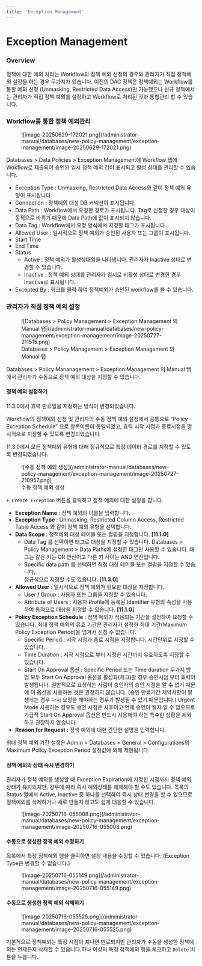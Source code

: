 ```yaml
---
title: 'Exception Management'
---
```



# Exception Management

### Overview

정책에 대한 예외 처리는 Workflow의 정책 예외 신청의 경우와 관리자가 직접 정책예외 설정을 하는 경우 두가지가 있습니다. 이전의 DAC 정책은 정책예외는 Workflow를 통한 예외 신청 (Unmasking, Restricted Data Access)만 가능했으나 신규 정책에서는 관리자가 직접 정책 예외를 설정하고 Workflow로 처리된 것과 통합관리 할 수 있습니다.

### Workflow를 통한 정책 예외관리

<figure data-layout="center" data-align="center">
![image-20250629-172021.png](/administrator-manual/databases/new-policy-management/exception-management/image-20250629-172021.png)
</figure>

Databases &gt; Data Policies &gt; Exception Management에 Workflow 탭에 Wokflow로 제출되어 승인된 임시 정책 예외 건이 표시되고 활성 상태를 관리할 수 있습니다.

* Exception Type : Unmasking, Restricted Data Access와 같이 정책 예외 유형이 표시됩니다.
* Connection : 정책예외 대상 DB 커넥션이 표시됩니다.
* Data Path : Workflow에서 요청한 경로가 표시됩니다. Tag로 신청한 경우 대상이 동적으로 바뀌기 때문에 Data Path에 값이 표시되지 않습니다.
* Data Tag : Workflow에서 요청 양식에서 지정한 태그가 표시됩니다. 
* Allowed User : 일시적으로 정책 예외가 승인된 사용자 또는 그룹이 표시됩니다.
* Start Time
* End Time
* Status
    * Active : 정책 예외가 활성상태임을 나타냅니다. 관리자가 Inactive 상태로 변경할 수 있습니다.
    * Inactive : 정책 예외 상태를 관리자가 임시로 비활성 상태로 변경한 경우 Inactive로 표시됩니다.
* Excepted By : 링크를 클릭 하여 정책예외가 승인된 workflow를 볼 수 있습니다.

### 관리자가 직접 정책 예외 설정

<figure data-layout="center" data-align="center">
![Databases &gt; Policy Management &gt; Exception Management 의 Manual 탭](/administrator-manual/databases/new-policy-management/exception-management/image-20250727-211515.png)
<figcaption>
Databases &gt; Policy Management &gt; Exception Management 의 Manual 탭
</figcaption>
</figure>

Databases &gt; Policy Mananagement &gt; Exception Management 의 Manual 탭에서 관리자가 수동으로 정책 예외 대상을 지정할 수 있습니다.

#### 정책 예외 설정하기

<Callout type="info">
11.3.0에서 효력 만료일을 지정하는 방식이 변경되었습니다.

Workflow의 정책예외 신청 및 관리자의 수동 정책 예외 설정에서 공통으로 “Policy Exception Schedule” 으로 항목이름이 통일되었고, 효력 시작 시점과 종료시점을 명시적으로 지정할 수 있도록 변경되었습니다.

11.3.0에서 모든 정책예외 유형에 대해 정규식으로 특정 데이터 경로를 지정할 수 있도록 변경되었습니다.
</Callout>

<figure data-layout="center" data-align="center">
![수동 정책 예외 생성](/administrator-manual/databases/new-policy-management/exception-management/image-20250727-210957.png)
<figcaption>
수동 정책 예외 생성
</figcaption>
</figure>

`+ Create Exception` 버튼을 클릭하고 정책 예외에 대한 설정을 합니다.

*  **Exception Name**  : 정책 예외의 이름을 입력합니다.
*  **Exception Type**  : Unmasking, Restricted Column Access, Restricted Table Access 와 같이 정책 예외 유형을 선택합니다.
*  **Data Scope**  : 정책예외 대상 테이블 또는 컬럼을 지정합니다. **[11.1.0]** 
    * Data Tag 를 선택하면 태그로 대상을 지정할 수 있습니다. Databases &gt; Policy Management &gt; Data Paths에 설정한 태그만 사용할 수 있습니다. 태그는 같은 키는 OR 연산이고 다른 키 사이는 AND 연산입니다.
    * Specific data path 를 선택하면 직접 대상 테이블 또는 컬럼을 지정할 수 있습니다. <br/>정규식으로 지정할 수도 있습니다. **[11.3.0]** 
*  **Allowed User**  : 일시적으로 정책 예외가 필요한 대상을 지정합니다.
    * User / Group : 사용자 또는 그룹을 지정할 수 있습니다.
    * Attribute of Users : 사용자 Profile에 등록된 Identifier 유형의 속성을 사용하여 동적으로 대상을 지정할 수 있습니다. **[11.1.0]** 
*  **Policy Exception Schedule**  : 정책 예외가 적용되는 기간을 설정하여 요청할 수 있습니다. 최대 정책 예외의 유효 기간은 관리자가 설정한 최대 기간(Maximum Policy Exception Period)을 넘겨서 신청 수 없습니다.
    * Specific Period : 시작 시점과 종료 시점을 지정합니다. 시간단위로 지정할 수 있습니다.
    * Time Duration : 시작 시점으로 부터 지정한 시간까지 유효하도록 지정할 수 있습니다.
    * Start On Approval 옵션 : Specific Period 또는 Time duration 두가지 방법 모두 Start On Approval 옵션을 활성화(체크)할 경우 승인시점 부터 효력이 발생됩니다. 일반적으로 요청하는 사람이 승인자의 승인 시점을 알 수 없기 때문에 이 옵션을 사용하는 것은 권장하지 않습니다. (승인 만료기간 제약사항이 발생되는 경우 다시 요청을 해야하는 경우가 발생될 수 있기 때문입니다.) Urgent Mode 사용하는 경우도 승인 시점은 사후이고 언제 승인이 될지 알 수 없으므로 가급적 Start On Approval 옵션은 반드시 사용해야 하는 특수한 상황을 제외하고 권장하지 않습니다.
*  **Reason for Request**  : 정책 예외에 대한 간단한 설명을 입력합니다.

<Callout type="info">
최대 정책 예외 기간 설정은 Admin &gt; Databases &gt; General &gt; Configurations의 Maximum Policy Exception Period 설정값에 의해 제한됩니다.
</Callout>

#### 정책 예외의 상태 즉시 변경하기

관리자가 정책 예외를 생성할 때 Exception Expiration에 지정한 시점까지 정책 예외 상태가 유지되지만, 경우에 따라 즉시 예외상태를 해제해야 할 수도 있습니다. 목록의 Status 열에서 Active, Inactive 중 하나를 선택하여 즉시 상태 변경을 할 수 있으므로 정책예외를 삭제하거나 새로 만들지 않고도 쉽게 대응할 수 있습니다.

<figure data-layout="center" data-align="center">
![image-20250716-055008.png](/administrator-manual/databases/new-policy-management/exception-management/image-20250716-055008.png)
</figure>

#### 수동으로 생성한 정책 예외 수정하기

목록에서 특정 정책예외 행을 클릭하면 설정 내용을 수정할 수 있습니다. (Exception Type은 변경할 수 없습니다.)

<figure data-layout="center" data-align="center">
![image-20250716-055149.png](/administrator-manual/databases/new-policy-management/exception-management/image-20250716-055149.png)
</figure>


#### 수동으로 생성한 정책 예외 삭제하기

<figure data-layout="center" data-align="center">
![image-20250716-055525.png](/administrator-manual/databases/new-policy-management/exception-management/image-20250716-055525.png)
</figure>


기본적으로 정책예외는 특정 시점이 지나면 만료되지만 관리자가 수동을 생성한 정책예외는 언제든지 삭제할 수 있습니다.하나 이상의 특정 정책예외 행을 체크하고 `Delete` 버튼을 누릅니다.
